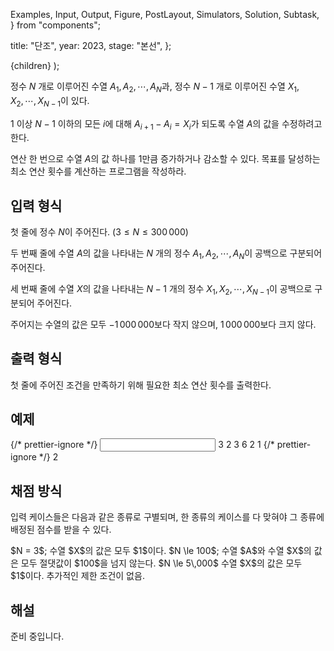   Examples,
  Input,
  Output,
  Figure,
  PostLayout,
  Simulators,
  Solution,
  Subtask,
} from "components";

  title: "단조",
  year: 2023,
  stage: "본선",
};

  <PostLayout meta={meta}>{children}</PostLayout>
);

정수 $N$ 개로 이루어진 수열 $A_1, A_2, \cdots, A_N$과,
정수 $N-1$ 개로 이루어진 수열 $X_1, X_2, \cdots, X_{N-1}$이 있다.

$1$ 이상 $N-1$ 이하의 모든 $i$에 대해
$A_{i+1} - A_i = X_i$가 되도록
수열 $A$의 값을 수정하려고 한다.

연산 한 번으로 수열 $A$의 값 하나를 $1$만큼 증가하거나 감소할 수 있다.
목표를 달성하는 최소 연산 횟수를 계산하는 프로그램을 작성하라.

## 입력 형식

첫 줄에 정수 $N$이 주어진다.
($3 \le N \le 300\,000$)

두 번째 줄에 수열 $A$의 값을 나타내는
$N$ 개의 정수 $A_1, A_2, \cdots, A_N$이
공백으로 구분되어 주어진다.

세 번째 줄에 수열 $X$의 값을 나타내는
$N-1$ 개의 정수 $X_1, X_2, \cdots, X_{N-1}$이
공백으로 구분되어 주어진다.

주어지는 수열의 값은 모두 $-1\,000\,000$보다 작지 않으며,
$1\,000\,000$보다 크지 않다.

## 출력 형식

첫 줄에 주어진 조건을 만족하기 위해 필요한
최소 연산 횟수를 출력한다.

## 예제

<Examples>
  {/* prettier-ignore */}
  <Input>
3
2 3 6
2 1
  </Input>
  {/* prettier-ignore */}
  <Output>
2
  </Output>
</Examples>

## 채점 방식

입력 케이스들은 다음과 같은 종류로 구별되며, 한 종류의 케이스를 다 맞혀야 그 종류에 배정된 점수를 받을 수 있다.

<Subtask index={1} score={5}>
  $N = 3$; 수열 $X$의 값은 모두 $1$이다.
</Subtask>
<Subtask index={2} score={16}>
  $N \le 100$; 수열 $A$와 수열 $X$의 값은 모두 절댓값이 $100$을 넘지 않는다.
</Subtask>
<Subtask index={3} score={32}>
  $N \le 5\,000$
</Subtask>
<Subtask index={4} score={28}>
  수열 $X$의 값은 모두 $1$이다.
</Subtask>
<Subtask index={5} score={19}>
  추가적인 제한 조건이 없음.
</Subtask>

## 해설

<Solution>
준비 중입니다.
</Solution>
